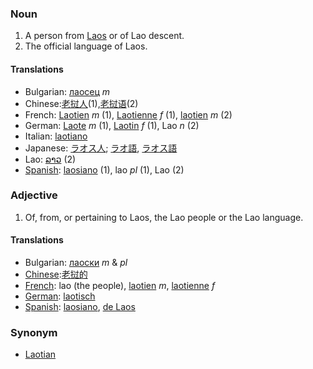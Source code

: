 ===Noun===

# A person from [[Laos]] or of Lao descent.
# The official language of Laos.

====Translations====
*Bulgarian: [[лаосец]] ''m''
*Chinese:[[老挝人]](1),[[老挝语]](2)
*French: [[Laotien]] ''m'' (1), [[Laotienne]] ''f'' (1), [[laotien]] ''m'' (2)
*German: [[Laote]] ''m'' (1), [[Laotin]] ''f'' (1), Lao ''n'' (2)
*Italian: [[laotiano]]
*Japanese: [[ラオス人]]; [[ラオ語]], [[ラオス語]]
*Lao: [[ລາວ]] (2)
*[[Spanish]]: [[laosiano]] (1), lao ''pl'' (1), Lao (2)

===Adjective===
#Of, from, or pertaining to Laos, the Lao people or the Lao language.

====Translations====
*Bulgarian: [[лаоски]] ''m'' & ''pl''
*[[Chinese]]:[[老挝的]]
*[[French]]: lao (the people), [[laotien]] ''m'', [[laotienne]] ''f''
*[[German]]: [[laotisch]]
*[[Spanish]]: [[laosiano]], [[de Laos]]

===Synonym===
*[[Laotian]]